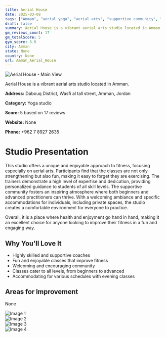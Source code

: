 ```yaml
---
title: Aerial House
date: 2025-03-08
tags: ["Amman", "aerial yoga", "aerial arts", "supportive community", "fun atmosphere", "Amman"]  
draft: false
summary: Aerial House is a vibrant aerial arts studio located in Amman.
gm_reviews_count: 17
gm_totalScore: 5
gym_score: 3.9
city: Amman
state: None
country: None
url: Amman_Aerial_House
---
```


<div className="aspect-[16/9] relative my-8">
  <img 
    src="https://lh5.googleusercontent.com/p/AF1QipPZt-sMTkdgZJMLMLHi8xYgqOOCzcho3LM2CU8R=w1920-h1080-k-no"
    alt="Aerial House - Main View"
    className="object-cover absolute inset-0 w-full h-full rounded-lg"
  />
</div>

Aerial House is a vibrant aerial arts studio located in Amman.

**Address:** Dabouq District, Wasfi al tall street, Amman, Jordan

**Category:** Yoga studio

**Score:** 5 based on 17 reviews

**Website:** None

**Phone:** +962 7 8927 2635

# Studio Presentation

This studio offers a unique and enjoyable approach to fitness, focusing especially on aerial arts. Participants find that the classes are not only strengthening but also fun, making it easy to forget they are exercising. The trainers demonstrate a high level of expertise and dedication, providing personalized guidance to students of all skill levels. The supportive community fosters an inspiring atmosphere where both beginners and advanced practitioners can thrive. With a welcoming ambiance and specific accommodations for individuals, including private spaces, the studio creates a comfortable environment for everyone to practice.

Overall, it is a place where health and enjoyment go hand in hand, making it an excellent choice for anyone looking to improve their fitness in a fun and engaging way.

## Why You'll Love It

- Highly skilled and supportive coaches
- Fun and enjoyable classes that improve fitness
- Welcoming and encouraging community
- Classes cater to all levels, from beginners to advanced
- Accommodating for various schedules with evening classes

## Areas for Improvement

None

<div className="grid grid-cols-1 xl:grid-cols-2 gap-4 my-8">
<div className="aspect-[4/3] relative"><img src="https://lh3.googleusercontent.com/p/AF1QipPHEdSfYF3Ox3kw1BGP4515_W6D3AnREidG8KZg=w1920-h1080-k-no" alt="Image 1" className="object-cover absolute inset-0 w-full h-full rounded-lg" /></div>
<div className="aspect-[4/3] relative"><img src="https://lh5.googleusercontent.com/p/AF1QipNfoG7dbbP4bOodZScUKH81EPInOj4n-nFtdJsH=w1920-h1080-k-no" alt="Image 2" className="object-cover absolute inset-0 w-full h-full rounded-lg" /></div>
<div className="aspect-[4/3] relative"><img src="https://lh5.googleusercontent.com/p/AF1QipP1USds2ffdfDI5TiwFkV68DM9HIVRwyCqnB-ji=w1920-h1080-k-no" alt="Image 3" className="object-cover absolute inset-0 w-full h-full rounded-lg" /></div>
<div className="aspect-[4/3] relative"><img src="https://lh5.googleusercontent.com/p/AF1QipOlo3U3aA05Y9itPDFAOydWwxYYSt3x9iTk1L-a=w1920-h1080-k-no" alt="Image 4" className="object-cover absolute inset-0 w-full h-full rounded-lg" /></div>
</div>